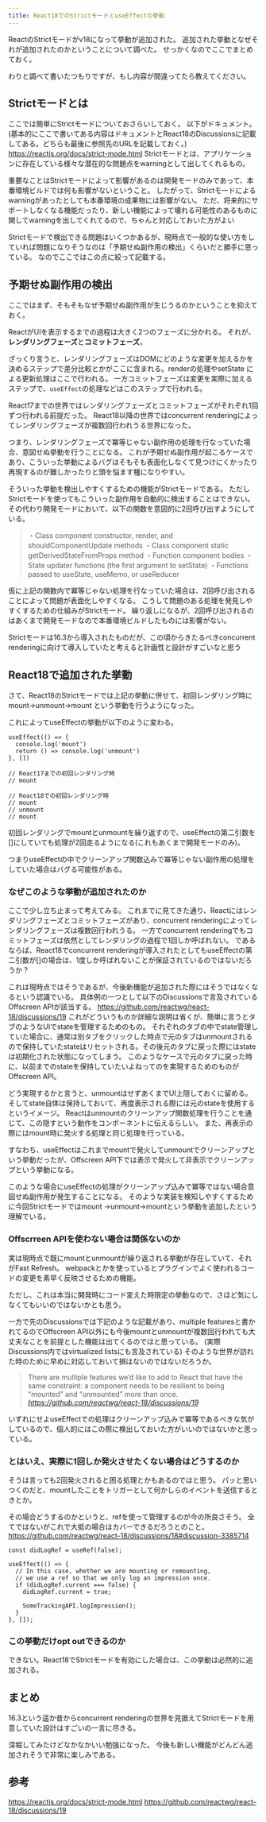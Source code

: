 ```yaml
---
title: React18でのStrictモードとuseEffectの挙動
---
```



ReactのStrictモードがv18になって挙動が追加された。
追加された挙動となぜそれが追加されたのかということについて調べた。
せっかくなのでここでまとめておく。

わりと調べて書いたつもりですが、もし内容が間違ってたら教えてください。

## Strictモードとは

ここでは簡単にStrictモードについておさらいしておく。
以下がドキュメント。
(基本的にここで書いてある内容はドキュメントとReact18のDiscussionsに記載してある。どちらも最後に参照先のURLを記載しておく。)
https://reactjs.org/docs/strict-mode.html
Strictモードとは、アプリケーションに存在している様々な潜在的な問題点をwarningとして出してくれるもの。

重要なことはStrictモードによって影響があるのは開発モードのみであって、本番環境ビルドでは何も影響がないということ。
したがって、Strictモードによるwarningがあったとしても本番環境の成果物には影響がない。
ただ、将来的にサポートしなくなる機能だったり、新しい機能によって壊れる可能性のあるものに関してwarningを出してくれてるので、ちゃんと対応しておいた方がよい

Strictモードで検出できる問題はいくつかあるが、現時点で一般的な使い方をしていれば問題になりそうなのは「予期せぬ副作用の検出」くらいだと勝手に思っている。
なのでここではこの点に絞って記載する。

## 予期せぬ副作用の検出

ここではまず、そもそもなぜ予期せぬ副作用が生じうるのかということを抑えておく。

ReactがUIを表示するまでの過程は大きく2つのフェーズに分かれる。
それが、**レンダリングフェーズ**と**コミットフェーズ**。

ざっくり言うと、レンダリングフェーズはDOMにどのような変更を加えるかを決めるステップで差分比較とかがここに含まれる。renderの処理やsetState による更新処理はここで行われる。
一方コミットフェーズは変更を実際に加えるステップで、`useEffect`の処理などはこのステップで行われる。

React17までの世界ではレンダリングフェーズとコミットフェーズがそれぞれ1回ずつ行われる前提だった。
React18以降の世界ではconcurrent renderingによってレンダリングフェーズが複数回行われうる世界になった。

つまり、レンダリングフェーズで冪等じゃない副作用の処理を行なっていた場合、意図せぬ挙動を行うことになる。
これが予期せぬ副作用が起こるケースであり、こういった挙動によるバグはそもそも表面化しなくて見つけにくかったり再現するのが難しかったりと頭を悩ます種になりやすい。

そういった挙動を検出しやすくするための機能がStrictモードである。
ただしStrictモードを使ってもこういった副作用を自動的に検出することはできない。
その代わり開発モードにおいて、以下の関数を意図的に2回呼び出すようにしている。

> ・Class component constructor, render, and shouldComponentUpdate methods
・Class component static getDerivedStateFromProps method
・Function component bodies
・State updater functions (the first argument to setState)
・Functions passed to useState, useMemo, or useReducer

仮に上記の関数内で冪等じゃない処理を行なっていた場合は、2回呼び出されることによって問題が表面化しやすくなる。
こうして問題のある処理を発見しやすくするための仕組みがStrictモード。
繰り返しになるが、2回呼び出されるのはあくまで開発モードなので本番環境ビルドしたものには影響がない。

Strictモードは16.3から導入されたものだが、この頃からきたるべきconcurrent renderingに向けて導入していたと考えると計画性と設計がすごいなと思う

## React18で追加された挙動

さて、React18のStrictモードでは上記の挙動に併せて、初回レンダリング時にmount→unmount→mount という挙動を行うようになった。

これによってuseEffectの挙動が以下のように変わる。

```tsx title="sample.tsx" {6,9}
useEffect(() => {
  console.log('mount')
  return () => console.log('unmount')
}, [])

// React17までの初回レンダリング時
// mount

// React18での初回レンダリング時
// mount
// unmount
// mount
```

初回レンダリングでmountとunmountを繰り返すので、useEffectの第二引数を[]にしていても処理が2回走るようになる(これもあくまで開発モードのみ)。

つまりuseEffectの中でクリーンアップ関数込みで冪等じゃない副作用の処理をしていた場合はバグる可能性がある。

### なぜこのような挙動が追加されたのか

ここで少し立ち止まって考えてみる。
これまでに見てきた通り、Reactにはレンダリングフェーズとコミットフェーズがあり、concurrent renderingによってレンダリングフェーズは複数回行われうる。
一方でconcurrent renderingでもコミットフェーズは依然としてレンダリングの過程で1回しか呼ばれない。
であるならば、React18でconcurrent renderingが導入されたとしてもuseEffectの第二引数が[]の場合は、1度しか呼ばれないことが保証されているのではないだろうか？

これは現時点ではそうであるが、今後新機能が追加された際にはそうではなくなるという認識でいる。
具体例の一つとして以下のDiscussionsで言及されているOffscreen APIが該当する。
https://github.com/reactwg/react-18/discussions/19
これがどういうものか詳細な説明は省くが、簡単に言うとタブのようなUIでstateを管理するためのもの。
それぞれのタブの中でstate管理していた場合に、通常は別タブをクリックした時点で元のタブはunmountされるので保持していたstateはリセットされる。その後元のタブに戻った際にはstateは初期化された状態になってしまう。
このようなケースで元のタブに戻った時に、以前までのstateを保持していたいよねってのを実現するためのものがOffscreen API。

どう実現するかと言うと、unmountはせずあくまでUI上隠しておくに留める。そしてstate自体は保持しておいて、再度表示される際には元のstateを使用するというイメージ。
Reactはunmountのクリーンアップ関数処理を行うことを通じて、この隠すという動作をコンポーネントに伝えるらしい。
また、再表示の際にはmount時に発火する処理と同じ処理を行っている。

すなわち、useEffectはこれまでmountで発火してunmountでクリーンアップという挙動だったが、Offscreen API下では表示で発火して非表示でクリーンアップという挙動になる。

このような場合にuseEffectの処理がクリーンアップ込みで冪等ではない場合意図せぬ副作用が発生することになる。
そのような実装を検知しやすくするために今回Strictモードではmount →unmount→mountという挙動を追加したという理解でいる。

### Offscrreen APIを使わない場合は関係ないのか

実は現時点で既にmountとunmountが繰り返される挙動が存在していて、それがFast Refresh。
webpackとかを使っているとプラグインでよく使われるコードの変更を素早く反映させるための機能。

ただし、これは本当に開発時にコード変えた時限定の挙動なので、さほど気にしなくてもいいのではないかとも思う。

一方で先のDiscussionsでは下記のような記載があり、multiple featuresと書かれてるのでOffscreen API以外にも今後mountとunmountが複数回行われても大丈夫なことを前提とした機能は出てくるのではと思っている。
(実際Discussions内ではvirtualized listsにも言及されている)
そのような世界が訪れた時のために早めに対応しておいて損はないのではないだろうか。

> There are multiple features we’d like to add to React that have the same constraint: a component needs to be resilient to being “mounted” and “unmounted” more than once.
*https://github.com/reactwg/react-18/discussions/19*

いずれにせよuseEffectでの処理はクリーンアップ込みで冪等であるべきな気がしているので、個人的にはこの際に検出しておいた方がいいのではないかと思っている。


### とはいえ、実際に1回しか発火させたくない場合はどうするのか

そうは言っても2回発火されると困る処理とかもあるのではと思う。
パッと思いつくのだと、mountしたことをトリガーとして何かしらのイベントを送信するときとか。

その場合どうするのかというと、refを使って管理するのが今の所良さそう。
全てではないがこれで大抵の場合はカバーできるだろうとのこと。
https://github.com/reactwg/react-18/discussions/18#discussion-3385714

```tsx
const didLogRef = useRef(false);

useEffect(() => {
  // In this case, whether we are mounting or remounting,
  // we use a ref so that we only log an impression once.
  if (didLogRef.current === false) {
    didLogRef.current = true;

    SomeTrackingAPI.logImpression();
  }
}, []);
```

### この挙動だけopt outできるのか

できない。React18でStrictモードを有効にした場合は、この挙動は必然的に追加される。

## まとめ

16.3という遥か昔からconcurrent renderingの世界を見据えてStrictモードを用意していた設計はすごいの一言に尽きる。

深堀してみたけどなかなかいい勉強になった。
今後も新しい機能がどんどん追加されそうで非常に楽しみである。

## 参考

https://reactjs.org/docs/strict-mode.html
https://github.com/reactwg/react-18/discussions/19
